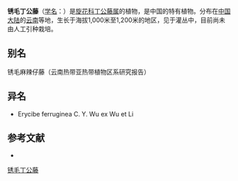 {{Speciesbox
| name = 锈毛丁公藤
| status = 
| status_system = 
| image =
| genus = Erycibe
| species = ferruginea
| authority = C. Y. Wu
}}

'''锈毛丁公藤'''（[[学名|学名]]：{{lang|la|''Erycibe ferruginea''}}）是[[旋花科|旋花科]][[丁公藤属|丁公藤属]]的植物，是中国的特有植物。分布在[[中国大陆|中国大陆]]的[[云南|云南]]等地，生长于海拔1,000米至1,200米的地区，见于灌丛中，目前尚未由人工引种栽培。

== 别名 ==
锈毛麻辣仔藤（云南热带亚热带植物区系研究报告）

== 异名 ==
* Erycibe ferruginea C. Y. Wu ex Wu et Li

== 参考文献 ==
<div class="references-small">
* {{cite web| url =http://www.bioinfo.cn/db05/KmzwSpecies.php?action=view&id=5251| title =锈毛丁公藤| work =《中国高等植物数据库全库》| publisher =中国科学院微生物研究所| author =昆明植物研究所| accessdate =2009-02-25| deadurl =yes| archiveurl =https://web.archive.org/web/20160305040847/http://www.bioinfo.cn/db05/KmzwSpecies.php?action=view&id=5251| archivedate =2016-03-05}}
</div>
{{Taxonbar|from=Q15231751}}

[[Category:丁公藤属|锈毛丁公藤]]


{{植物小作品}}